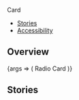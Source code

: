 

<Meta title="Components/Card2/Radio" component={Card.Radio} />

<PageHeader>Card</PageHeader>

- [Stories](#stories)
- [Accessibility](#accessibility)

## Overview

<Canvas>
  <Story name="Default">
    {args => (
      <Card.Radio {...args} width="150px" height="150px">
        <Flex justifyContent="center" alignItems="center" fullHeight>
          <Text color="text-gray-50" size="xsmall" weight="bold">
            Radio Card
          </Text>
        </Flex>
      </Card.Radio>
    )}
  </Story>
</Canvas>

<ArgsTable story="Default" />

## Stories
